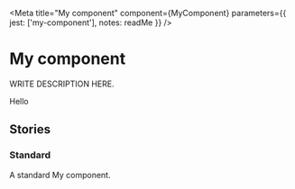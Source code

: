 
<Meta
  title="My component"
  component={MyComponent}
  parameters={{
    jest: ['my-component'],
    notes: readMe
  }}
/>

# My component

<p><Tag text="Example" /></p>

WRITE DESCRIPTION HERE.

<Preview withToolbar>
  <Story name="MyComponent">
    <MyComponent heading="Example #1">
      Hello
    </MyComponent>
  </Story>
</Preview>

<Props of={MyComponent} />

## Stories
### Standard

A standard My component.

<Preview>
  <Story name="Standard">
    <MyComponent />
  </Story>
</Preview>